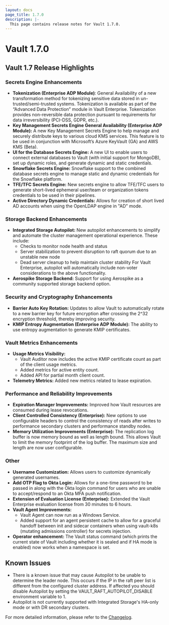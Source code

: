 ```yaml
---
layout: docs
page_title: 1.7.0
description: |-
  This page contains release notes for Vault 1.7.0.
---
```


# Vault 1.7.0

## Vault 1.7 Release Highlights

### Secrets Engine Enhancements

- **Tokenization (Enterprise ADP Module)**: General Availability of a new transformation method for tokenizing sensitive data stored in un-trusted/semi-trusted systems. Tokenization is available as part of the “Advanced Data Protection” module in Vault Enterprise.  Tokenization provides non-reversible data protection pursuant to requirements for data irreversibility (PCI-DSS, GDPR, etc.). 
- **Key Management Secrets Engine General Availability (Enterprise ADP Module):** A new Key Management Secrets Engine to help manage and securely distribute keys to various cloud KMS services. This feature is to be used in conjunction with Microsoft’s Azure KeyVault (GA) and AWS KMS (Beta).
- **UI for the Database Secrets Engine:** A new UI to enable users to connect external databases to Vault (with initial support for MongoDB), set up dynamic roles, and generate dynamic and static credentials. 
- **Snowflake Secrets Engine:** Snowflake support to the combined database secrets engine to manage static and dynamic credentials for the Snowflake platform.
- **TFE/TFC Secrets Engine:** New secrets engine to allow TFE/TFC users to generate short-lived ephemeral user/team or organization tokens credentials to be used in their pipelines.
- **Active Directory Dynamic Credentials:** Allows for creation of short lived AD accounts when using the OpenLDAP engine in "AD" mode.

### Storage Backend Enhancements

- **Integrated Storage Autopilot:** New autopilot enhancements to simplify and automate the cluster management operational experience. These include: 
  - Checks to monitor node health and status
  - Server stabilization to prevent disruption to raft quorum due to an unstable new node 
  - Dead server cleanup to help maintain cluster stability 
  For Vault Enterprise, autopilot will automatically include non-voter considerations to the above functionality.
- **Aerospike Storage Backend:** Support for using Aerospike as a community supported storage backend option.

### Security and Cryptography Enhancements

- **Barrier Auto Key Rotation:** Updates to allow Vault to automatically rotate to a new barrier key for future encryption after crossing the 2^32 encryption threshold, thereby improving security.
- **KMIP Entropy Augmentation (Enterprise ADP Module):** The ability to use entropy augmentation to generate KMIP certificates.

### Vault Metrics Enhancements

- **Usage Metrics Visibility:** 
  - Vault Auditor now includes the active KMIP certificate count as part of the client usage metrics.
  - Added metrics for active entity count.
  - Added API for partial month client count.  
- **Telemetry Metrics:** Added new metrics related to lease expiration.

### Performance and Reliability Improvements

- **Expiration Manager Improvements:** Improved how Vault resources are consumed during lease revocations.
- **Client Controlled Consistency (Enterprise):** New options to use configurable headers to control the consistency of reads after writes to performance secondary clusters and performance standby nodes.
- **Memory Utilization Improvements (Enterprise):** The replication log buffer is now memory bound as well as length bound. This allows Vault to limit the memory footprint of the log buffer. The maximum size and length are now user configurable.

### Other

- **Username Customization:** Allows users to customize dynamically generated usernames.
- **Add OTP Flag to Okta Login:** Allows for a one-time password to be passed in along with the Okta login command for users who are unable to accept/respond to an Okta MFA push notification.
- **Extension of Evaluation License (Enterprise):** Extended the Vault Enterprise evaluation license from 30 minutes to 6 hours. 
- **Vault Agent Improvements:** 
  - Vault Agent can now run as a Windows Service.
  - Added support for an agent persistent cache to allow for a graceful handoff between init and sidecar containers when using vault-k8s (mutating admissions controller) for secrets injection.
- **Operator enhancement:** The Vault status command (which prints the current state of Vault including whether it is sealed and if HA mode is enabled) now works when a namespace is set. 

## Known Issues

- There is a known issue that may cause Autopilot to be unable to determine the leader node. This occurs if the IP in the raft peer list is different from the configured cluster address. If affected you should disable Autopilot by setting the VAULT_RAFT_AUTOPILOT_DISABLE environment variable to 1.
- Autopilot is not currently supported with Integrated Storage's HA-only mode or with DR secondary clusters. 

For more detailed information, please refer to the [Changelog](https://github.com/hashicorp/vault/blob/master/CHANGELOG.md#170).
